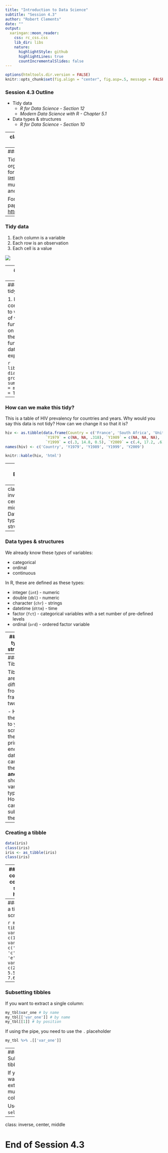 ```yaml
---
title: "Introduction to Data Science"
subtitle: "Session 4.3"
author: "Robert Clements"
date: ""
output:
  xaringan::moon_reader:
    css: rc_css.css
    lib_dir: libs
    nature:
      highlightStyle: github
      highlightLines: true
      countIncrementalSlides: false
---
```


```r
options(htmltools.dir.version = FALSE)
knitr::opts_chunk$set(fig.align = "center", fig.asp=.5, message = FALSE, warning = FALSE)
```
### Session 4.3 Outline

- Tidy data
  + *R for Data Science - Section 12*
  + *Modern Data Science with R - Chapter 5.1*
- Data types & structures
  + *R for Data Science - Section 10*

---
class: inverse, center, middle
# Tidy data
---
### What is tidy data?

Tidy data is a consistent way to organize your data into a tabular format of rows and columns. With a little effort up front, you're data munging and wrangling will be easier and faster. 

For the theory, you can read this paper: [http://www.jstatsoft.org/v59/i10/paper](http://www.jstatsoft.org/v59/i10/paper)
---
### Tidy data

1. Each column is a variable
2. Each row is an observation
3. Each cell is a value

![](pics/tidy-1.png)

---
### Why make data tidy?

1. Keeps your work consistent.  
2. R likes to work with vectors of values. Most R functions operate on vectors (recall the aggregation functions). Tidy data allows you to exploit this.

```r
library(tidyverse)
diamonds
```

---
### Why make data tidy?

1. Keeps your work consistent.  
2. R likes to work with vectors of values. Most R functions operate on vectors (recall the aggregation functions). Tidy data allows you to exploit this.

```r
library(tidyverse)
diamonds %>% group_by(cut) %>%
  summarize(avg_price = mean(price, na.rm = TRUE))
```
---
### How can we make this tidy?

This is a table of HIV prevalency for countries and years. Why would you say this data is not tidy? How can we change it so that it is?

```r
hiv <- as.tibble(data.frame(Country = c('France', 'South Africa', 'United States'),
                  `Y1979` = c(NA, NA, .318), `Y1989` = c(NA, NA, NA),
                  `Y1999` = c(.3, 14.8, 0.5), `Y2009` = c(.4, 17.2, .6)))
names(hiv) <- c('Country', 'Y1979', 'Y1989', 'Y1999', 'Y2009')
```
```r
knitr::kable(hiv, 'html')
```
---
### Excel files

Often, excel files are not tidy.

![](pics/excel.png)

---
class: inverse, center, middle
# Data types & structures
---
### Data types & structures

We already know these *types* of variables: 

- categorical
- ordinal
- continuous

In R, these are defined as these types:

- integer (`int`) - numeric
- double (`dbl`) - numeric 
- character (`chr`) - strings
- datetime (`dttm`) - time
- factor (`fct`) - categorical variables with a set number of pre-defined levels
- ordinal (`ord`) - ordered factor variable

---
### Data types & structures

We've heard of these data structures:

- vectors of numbers or strings (using the concatenate function `c()`)
- data frames
- tibbles 

But there are also these (we won't be working with these):

- lists - similar to dictionaries in Python
- matrices - just like matrices from linear algebra
---
### Tibbles

Tibbles are different from data frames in two ways:

- How they print to your screen - they only print enough data that can fit on the screen **and** they show the variable types.
- How you can subset them

---
### Creating a tibble

```r
data(iris)
class(iris)
iris <- as_tibble(iris)
class(iris)
```
---
### Run this code in your console and see what happens:

```r
data(iris)
iris <- as.data.frame(iris)
iris
iris <- as_tibble(iris)
iris
```
---
### Creating a tibble from scratch

```r
my_tbl <- tibble(
  var_one = c(1,2,3,4,5),
  var_two = c('a', 'b', 'c', 'd', 'e'),
  var_three = c(2.1, 1.2, 5.5, 2.8, 7.6)
)
my_tbl
```
---
### Subsetting tibbles

If you want to extract a single column:

```r
my_tbl$var_one # by name
my_tbl[['var_one']] # by name
my_tbl[[1]] # by position
```

If using the pipe, you need to use the `.` placeholder

```r
my_tbl %>% .[['var_one']]
```
---
### Subsetting tibbles

If you want to extract multiple columns:

Use `select()`!!!
---
class: inverse, center, middle

# End of Session 4.3